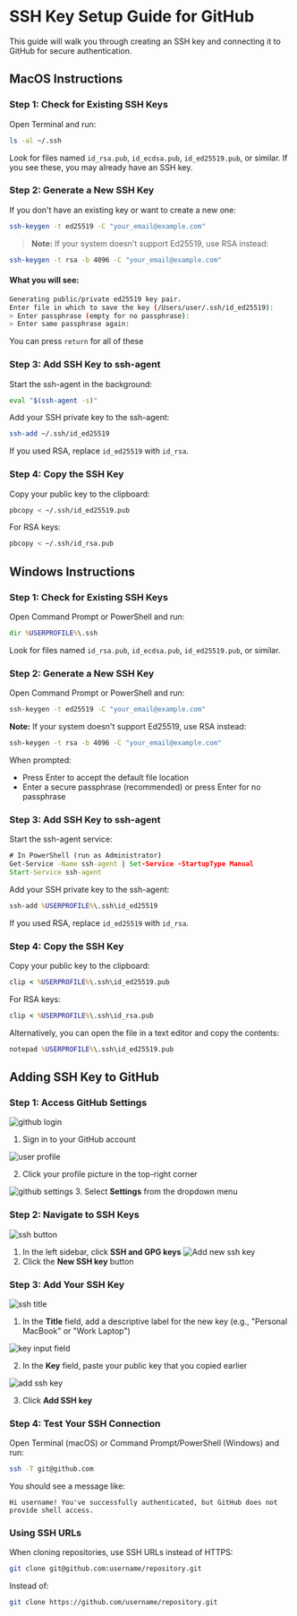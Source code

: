 # SSH Key Setup Guide for GitHub

This guide will walk you through creating an SSH key and connecting it to GitHub for secure authentication.

## MacOS Instructions

### Step 1: Check for Existing SSH Keys
Open Terminal and run:
```bash
ls -al ~/.ssh
```

Look for files named `id_rsa.pub`, `id_ecdsa.pub`, `id_ed25519.pub`, or similar. If you see these, you may already have an SSH key.

### Step 2: Generate a New SSH Key
If you don't have an existing key or want to create a new one:
```bash
ssh-keygen -t ed25519 -C "your_email@example.com"
```

> **Note:** If your system doesn't support Ed25519, use RSA instead:

```bash
ssh-keygen -t rsa -b 4096 -C "your_email@example.com"
```

#### What you will see:
```sh
Generating public/private ed25519 key pair.
Enter file in which to save the key (/Users/user/.ssh/id_ed25519):
> Enter passphrase (empty for no passphrase):
> Enter same passphrase again:
```
You can press `return` for all of these

### Step 3: Add SSH Key to ssh-agent
Start the ssh-agent in the background:
```bash
eval "$(ssh-agent -s)"
```

Add your SSH private key to the ssh-agent:
```bash
ssh-add ~/.ssh/id_ed25519
```

If you used RSA, replace `id_ed25519` with `id_rsa`.

### Step 4: Copy the SSH Key
Copy your public key to the clipboard:
```bash
pbcopy < ~/.ssh/id_ed25519.pub
```

For RSA keys:
```bash
pbcopy < ~/.ssh/id_rsa.pub
```

## Windows Instructions

### Step 1: Check for Existing SSH Keys
Open Command Prompt or PowerShell and run:
```cmd
dir %USERPROFILE%\.ssh
```

Look for files named `id_rsa.pub`, `id_ecdsa.pub`, `id_ed25519.pub`, or similar.

### Step 2: Generate a New SSH Key
Open Command Prompt or PowerShell and run:
```cmd
ssh-keygen -t ed25519 -C "your_email@example.com"
```

**Note:** If your system doesn't support Ed25519, use RSA instead:
```cmd
ssh-keygen -t rsa -b 4096 -C "your_email@example.com"
```

When prompted:
- Press Enter to accept the default file location
- Enter a secure passphrase (recommended) or press Enter for no passphrase

### Step 3: Add SSH Key to ssh-agent
Start the ssh-agent service:
```cmd
# In PowerShell (run as Administrator)
Get-Service -Name ssh-agent | Set-Service -StartupType Manual
Start-Service ssh-agent
```

Add your SSH private key to the ssh-agent:
```cmd
ssh-add %USERPROFILE%\.ssh\id_ed25519
```

If you used RSA, replace `id_ed25519` with `id_rsa`.

### Step 4: Copy the SSH Key
Copy your public key to the clipboard:
```cmd
clip < %USERPROFILE%\.ssh\id_ed25519.pub
```

For RSA keys:
```cmd
clip < %USERPROFILE%\.ssh\id_rsa.pub
```

Alternatively, you can open the file in a text editor and copy the contents:
```cmd
notepad %USERPROFILE%\.ssh\id_ed25519.pub
```

## Adding SSH Key to GitHub

### Step 1: Access GitHub Settings

![github login](./assets/github-login.png)
1. Sign in to your GitHub account

![user profile](./assets/user-icon.png)

2. Click your profile picture in the top-right corner

![github settings](./assets/github-settings.png)
3. Select **Settings** from the dropdown menu

### Step 2: Navigate to SSH Keys
![ssh button](./assets/github-ssh-and-gpg.png)
1. In the left sidebar, click **SSH and GPG keys**
![Add new ssh key](./assets/ssh-key-add-new.png)
2. Click the **New SSH key** button

### Step 3: Add Your SSH Key

![ssh title](./assets/ssh-title.png)

1. In the **Title** field, add a descriptive label for the new key (e.g., "Personal MacBook" or "Work Laptop")

![key input field](./assets/ssh-key-input.png)

2. In the **Key** field, paste your public key that you copied earlier

![add ssh key](./assets/ssh-add-key.png)

3. Click **Add SSH key**

### Step 4: Test Your SSH Connection
Open Terminal (macOS) or Command Prompt/PowerShell (Windows) and run:
```bash
ssh -T git@github.com
```

You should see a message like:
```
Hi username! You've successfully authenticated, but GitHub does not provide shell access.
```

### Using SSH URLs
When cloning repositories, use SSH URLs instead of HTTPS:
```bash
git clone git@github.com:username/repository.git
```

Instead of:
```bash
git clone https://github.com/username/repository.git
```